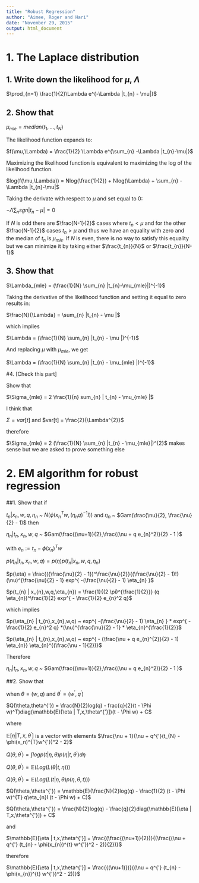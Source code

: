 ```yaml
---
title: "Robust Regression"
author: "Aimee, Roger and Hari"
date: "November 29, 2015"
output: html_document
---
```


# 1. The Laplace distribution

## 1. Write down the likelihood for $\mu$, $\Lambda$

$\prod_{n=1} \frac{1}{2}\Lambda e^{-\Lambda |t_{n} - \mu|}$

## 2. Show that

$\mu_{mle} = median(t_{1}, ..., t_{N})$

The likelihood function expands to:

$f(\mu,\Lambda) = \frac{1}{2} \Lambda e^{\sum_{n} -\Lambda |t_{n}-\mu|}$

Maximizing the likelihood function is equivalent to maximizing the log of the likelihood function.

$log(f(\mu,\Lambda)) = Nlog(\frac{1}{2}) + Nlog(\Lambda) + \sum_{n} -\Lambda |t_{n}-\mu|$

Taking the derivate with respect to $\mu$ and set equal to 0:

$-\Lambda \sum_{n} sgn|t_{n} - \mu| = 0$

If $N$ is odd there are $\frac{N-1}{2}$ cases where $t_{n} < \mu$ and for the other $\frac{N-1}{2}$ cases $t_{n} > \mu$ and thus we have an equality with zero and the median of $t_{n}$ is $\mu_{mle}$. If $N$ is even, there is no way to satisfy this equality but we can minimize it by taking either $\frac{t_{n}}{N}$ or $\frac{t_{n}}{N-1}$

## 3. Show that
$\Lambda_{mle} = (\frac{1}{N} \sum_{n} |t_{n}-\mu_{mle}|)^{-1}$ 

Taking the derivative of the likelihood function and setting it equal to zero results in: 

$\frac{N}{\Lambda} =  \sum_{n} |t_{n} - \mu |$

which implies 

$\Lambda = (\frac{1}{N} \sum_{n} |t_{n} - \mu |)^{-1}$

And replacing $\mu$ with $\mu_{mle}$, we get 

$\Lambda = (\frac{1}{N} \sum_{n} |t_{n} - \mu_{mle} |)^{-1}$

#4. [Check this part] 

Show that 

$\Sigma_{mle} = 2 \frac{1}{n} sum_{n} | t_{n} - \mu_{mle} |$

I think that 

$\Sigma = var[t]$ and $var[t] = \frac{2}{\Lambda^{2}}$

therefore 

$\Sigma_{mle} = 2 (\frac{1}{N} \sum_{n} |t_{n} - \mu_{mle}|)^{2}$ makes sense but we are asked to prove something else 

# 2. EM algorithm for robust regression 

##1. Show that if 

$t_{n} | x_{n},w,q,\eta_{n}$ ~ $N(\phi(x_{n}^{T}w,(\eta_{n}q)^{-1}I))$ and $\eta_{n}$ ~ $Gam(\frac{\nu}{2}, \frac{\nu}{2} - 1)$ then

$\eta_{n} | t_{n},x_{n},w,q$ ~ $Gam(\frac{(\nu+1)}{2},\frac{(\nu + q e_{n}^2)}{2} - 1 )$

with $e_{n} := t_n - \phi(x_{n})^{T}w$

$p(\eta_{n} | t_{n},x_{n},w,q) = p(\eta) p(t_{n} | x_{n},w,q,\eta_{n})$

$p(\eta) = \frac{({\frac{\nu}{2} - 1})^\frac{\nu}{2}}{(\frac{\nu}{2} - 1)!} (\nu)^{\frac{\nu}{2} - 1} exp^{ -(\frac{\nu}{2} - 1) \eta_{n} }$

$p(t_{n} | x_{n},w,q,\eta_{n}) = \frac{1}{(2 \pi)^{\frac{1}{2}}} (q \eta_{n})^\frac{1}{2} exp^{ - \frac{1}{2} e_{n}^2 q}$

which implies 

$p(\eta_{n} | t_{n},x_{n},w,q) ~ exp^{ -(\frac{\nu}{2} - 1) \eta_{n} } * exp^{ - \frac{1}{2} e_{n}^2 q} *(\nu)^{\frac{\nu}{2} - 1} * \eta_{n}^{\frac{1}{2}}$

$p(\eta_{n} | t_{n},x_{n},w,q) ~ exp^{ - (\frac{\nu + q e_{n}^{2}}{2} - 1) \eta_{n}}   \eta_{n}^{(\frac{\nu - 1}{2})}$

Therefore

$\eta_{n} | t_{n},x_{n},w,q$ ~ $Gam(\frac{(\nu+1)}{2},\frac{(\nu + q e_{n}^2)}{2} - 1 )$

##2. Show that 

when $\theta = (w,q)$ and $\theta^{'} = (w^{'},q^{'})$

$Q(\theta,theta^{'}) = \frac{N}{2}log(q) - frac{q}{2}(t - \Phi w)^T)diag(\mathbb{E}[\eta | T,x,\theta^{'}])(t - \Phi w) + C$

where 

$\mathbb{E}[\eta | T,x,\theta^{'}]$ is a vector with elements $\frac{\nu + 1}{\nu + q^{'}(t_{N} - \phi(x_n)^{T}w^{'})^2 - 2}$


$Q(\theta,\theta^{'}) = \int log p(t | \eta, \theta)p( \eta | t, \theta^{'})d\eta$

$Q(\theta,\theta^{'}) = \mathbb{E}(Log(L(\theta | t, \eta)))$

$Q(\theta,\theta^{'}) = \mathbb{E}(Log(L(t | \eta , \theta) p ( \eta, \theta, t)))$

$Q(\theta,\theta^{'}) =  \mathbb{E}(\frac{N}{2}log(q) - \frac{1}{2} (t - \Phi w)^{T} q\eta_{n}I (t - \Phi w) + C)$

$Q(\theta,\theta^{'}) =  \frac{N}{2}log(q) - \frac{q}{2}diag(\mathbb{E}[\eta | T,x,\theta^{'}]) + C$

and 

$\mathbb{E}[\eta | t,x,\theta^{'}] = \frac{(\frac{(\nu+1)}{2})}{(\frac{(\nu + q^{'} (t_{n} - \phi(x_{n})^{t} w^{'})^2 - 2)}{2})}$

therefore

$\mathbb{E}[\eta | t,x,\theta^{'}] = \frac{{(\nu+1)})}{(\nu + q^{'} (t_{n} - \phi(x_{n})^{t} w^{'})^2 - 2))}$



